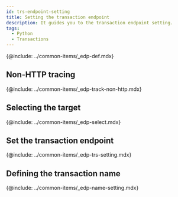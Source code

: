 ```yaml
---
id: trs-endpoint-setting
title: Setting the transaction endpoint
description: It guides you to the transaction endpoint setting.
tags:
  - Python
  - Transactions
---
```


{@include: ../common-items/_edp-def.mdx}

## Non-HTTP tracing

{@include: ../common-items/_edp-track-non-http.mdx} 

## Selecting the target

<!-- 먼저 메소드 트레이스를 설정하세요. 확실하게 트랜잭션에서 호출되는 클래스를 지정하세요. 그래서 DB를 사용하는 프로그램에서는 **JDBC 드라이버**가 유용합니다. JDBC 드라이버에 트레이스를 설정하세요. -->

{@include: ../common-items/_edp-select.mdx} 

## Set the transaction endpoint

{@include: ../common-items/_edp-trs-setting.mdx}

## Defining the transaction name

{@include: ../common-items/_edp-name-setting.mdx}
